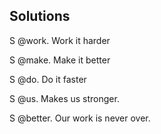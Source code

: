 ## Solutions

S @work. Work it harder

S @make. Make it better

S @do. Do it faster

S @us. Makes us stronger.

S @better. Our work is never over.
